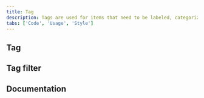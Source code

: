 ```yaml
---
title: Tag
description: Tags are used for items that need to be labeled, categorized, or organized using keywords that describe them.
tabs: ['Code', 'Usage', 'Style']
---
```


## Tag

<ComponentCode
  name="Tag"
  component="tag"
  variation="tag"
  hasReactVersion="tag--default"
  hasVueVersion="tag--red"
  hasAngularVersion="?path=/story/tag--basic"
  codepen="zXqoLz"></ComponentCode>

## Tag filter

<ComponentCode
  name="Tag filter"
  component="tag"
  variation="tag--filter"
  hasReactVersion="tag--filter"
  hasVueVersion="tag--filter"
  codepen="XQdNPg"></ComponentCode>

## Documentation

<ComponentDocs component="tag"></ComponentDocs>
